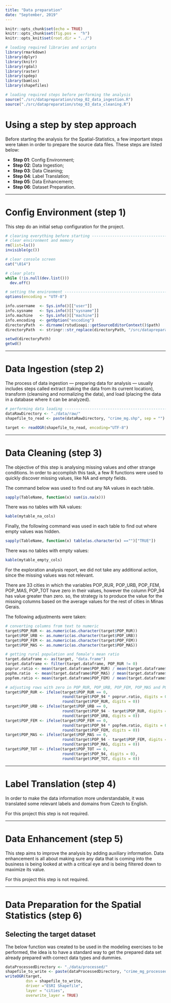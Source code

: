 ```yaml
---
title: "Data preparation"
date: "September, 2019"
---
```


```r
knitr::opts_chunk$set(echo = TRUE)
knitr::opts_chunk$set(fig.pos =  "h")
knitr::opts_knit$set(root.dir = "../")

# loading required libraries and scripts
library(rmarkdown)
library(dplyr)
library(knitr)
library(rgdal)
library(raster)
library(spdep)
library(bamlss)
library(shapefiles)
```


```r
# loading required steps before performing the analysis
source("./src/datapreparation/step_02_data_ingestion.R")
source("./src/datapreparation/step_03_data_cleaning.R")
```

# Using a step by step approach

Before starting the analysis for the Spatial-Statistics, a few important steps were taken in order to prepare the source data files. These steps are listed below:

- **Step 01**: Config Environment;
- **Step 02**: Data Ingestion;
- **Step 03**: Data Cleaning;
- **Step 04**: Label Translation;
- **Step 05**: Data Enhancement;
- **Step 06**: Dataset Preparation.

*******************************************************************************

# Config Environment (step 1)
This step do an initial setup configuration for the project.

``` r

# clearing everything before starting -----------------------------------------
# clear environment and memory
rm(list=ls())
invisible(gc())

# clear console screen
cat("\014")

# clear plots
while (!is.null(dev.list()))  
  dev.off()

# setting the environment -----------------------------------------------------
options(encoding = "UTF-8")

info.username  <- Sys.info()[["user"]]
info.sysname   <- Sys.info()[["sysname"]]
info.machine   <- Sys.info()[["machine"]]
info.encoding  <- getOption("encoding")
directoryPath  <- dirname(rstudioapi::getSourceEditorContext()$path)
directoryPath  <- stringr::str_replace(directoryPath, "/src/datapreparation", "")

setwd(directoryPath)
getwd()

```

*******************************************************************************

# Data Ingestion (step 2)
The process of data ingestion — preparing data for analysis — usually includes steps called extract (taking the data from its current location), transform (cleansing and normalizing the data), and load (placing the data in a database where it can be analyzed).

``` r

# performing data loading -----------------------------------------------------
dataRawDirectory <- "./data/raw/"
shapefile_to_read <- paste(dataRawDirectory, "crime_mg.shp", sep = "")

target <- readOGR(shapefile_to_read, encoding="UTF-8")

```

*******************************************************************************

# Data Cleaning (step 3)

The objective of this step is analysing missing values and other strange conditions. In order to accomplish this task, a few R functions were used to quickly discover missing values, like NA and empty fields.

The command below was used to find out any NA values in each table.

``` r
sapply(TableName, function(x) sum(is.na(x)))
```

There was no tables with NA values:

```r
kable(mytable_na_cols)
```

Finally, the following command was used in each table to find out where empty values was hidden. 

``` r
sapply(TableName, function(x) table(as.character(x) =="")["TRUE"])
```

There was no tables with empty values:

```r
kable(mytable_empty_cols)
```

For the exploration analysis report, we did not take any additional action, since the missing values was not relevant.

There are 33 cities in which the variables POP_RUR, POP_URB, POP_FEM, POP_MAS, POP_TOT have zero in their values, however the column POP_94 has value greater than zero. so, the strategy is to produce the value for the missing columns based on the average values for the rest of cities in Minas Gerais.

The following adjustments were taken:

``` r

# converting columns from text to numeric
target$POP_RUR <- as.numeric(as.character(target$POP_RUR))
target$POP_URB <- as.numeric(as.character(target$POP_URB))
target$POP_FEM <- as.numeric(as.character(target$POP_FEM))
target$POP_MAS <- as.numeric(as.character(target$POP_MAS))

# getting rural population and female's mean ratio
target.dataframe <- as(target, "data.frame")
target.dataframe <- filter(target.dataframe, POP_RUR != 0)
poprur.ratio <- mean(target.dataframe$POP_RUR) / mean(target.dataframe$POP_URB)
pophm.ratio  <- mean(target.dataframe$POP_MAS) / mean(target.dataframe$POP_FEM)
popfem.ratio <- mean(target.dataframe$POP_FEM) / mean(target.dataframe$POP_TOT)

# adjusting rows with zero in POP_RUR, POP_URB, POP_FEM, POP_MAS and POP_TOT
target$POP_RUR <- ifelse(target$POP_RUR == 0, 
                         round(target$POP_94 * poprur.ratio, digits = 0),
                         round(target$POP_RUR, digits = 0))
target$POP_URB <- ifelse(target$POP_URB == 0, 
                         round(target$POP_94 - target$POP_RUR, digits = 0),
                         round(target$POP_URB, digits = 0))
target$POP_FEM <- ifelse(target$POP_FEM == 0, 
                         round(target$POP_94 * popfem.ratio, digits = 0),
                         round(target$POP_FEM, digits = 0))
target$POP_MAS <- ifelse(target$POP_MAS == 0, 
                         round(target$POP_94 - target$POP_FEM, digits = 0),
                         round(target$POP_MAS, digits = 0))
target$POP_TOT <- ifelse(target$POP_TOT == 0, 
                         round(target$POP_94, digits = 0),
                         round(target$POP_TOT, digits = 0))

```

*******************************************************************************

# Label Translation (step 4)
In order to make the data information more understandable, it was translated some relevant labels and domains from Czech to English.

For this project this step is not required.

*******************************************************************************

# Data Enhancement (step 5)
This step aims to improve the analysis by adding auxiliary information. Data enhancement is all about making sure any data that is coming into the business is being looked at with a critical eye and is being filtered down to maximize its value.

For this project this step is not required.

*******************************************************************************

# Data Preparation for the Spatial Statistics (step 6)

## Selecting the target dataset

The below function was created to be used in the modeling exercises to be performed, the idea is to have a standard way to get the prepared data set already prepared with correct data types and dummies.

``` r

dataProcessedDirectory <- "./data/processed/"
shapefile_to_write <- paste(dataProcessedDirectory, "crime_mg_processed.shp", sep = "")
writeOGR(target, 
         dsn = shapefile_to_write, 
         driver ="ESRI Shapefile", 
         layer = "cities", 
         overwrite_layer = TRUE)

```
